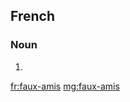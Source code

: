 ==French==

===Noun===
{{head|fr|plural|g=m}}

# {{plural of|faux-ami|lang=fr}}

[[fr:faux-amis]]
[[mg:faux-amis]]